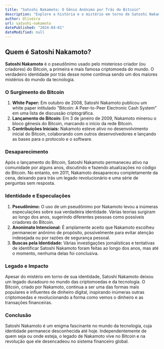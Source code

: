 ```yaml
---
title: "Satoshi Nakamoto: O Gênio Anônimo por Trás do Bitcoin"
description: "Explore a história e o mistério em torno de Satoshi Nakamoto, o pseudônimo usado pelo criador do Bitcoin."
author: Oliveira
url: satoshi-nakamoto
datePublished: "2024-04-01"
dateModified: null
---
```


## Quem é Satoshi Nakamoto?

**Satoshi Nakamoto** é o pseudônimo usado pelo misterioso criador (ou criadores) do Bitcoin, a primeira e mais famosa criptomoeda do mundo. O verdadeiro identidade por trás desse nome continua sendo um dos maiores mistérios do mundo da tecnologia.

### O Surgimento do Bitcoin

1. **White Paper:** Em outubro de 2008, Satoshi Nakamoto publicou um white paper intitulado "Bitcoin: A Peer-to-Peer Electronic Cash System" em uma lista de discussão criptográfica.
2. **Lançamento do Bitcoin:** Em 3 de janeiro de 2009, Nakamoto minerou o bloco gênesis do Bitcoin, marcando o início da rede Bitcoin.
3. **Contribuições Iniciais:** Nakamoto esteve ativo no desenvolvimento inicial do Bitcoin, colaborando com outros desenvolvedores e lançando as bases para o protocolo e o software.

### Desaparecimento

Após o lançamento do Bitcoin, Satoshi Nakamoto permaneceu ativo na comunidade por alguns anos, discutindo e fazendo atualizações no código do Bitcoin. No entanto, em 2011, Nakamoto desapareceu completamente da cena, deixando para trás um legado revolucionário e uma série de perguntas sem resposta.

### Identidade e Especulações

1. **Pseudônimo:** O uso de um pseudônimo por Nakamoto levou a inúmeras especulações sobre sua verdadeira identidade. Várias teorias surgiram ao longo dos anos, sugerindo diferentes pessoas como possíveis criadores do Bitcoin.
2. **Anonimato Intencional:** É amplamente aceito que Nakamoto escolheu permanecer anônimo de propósito, possivelmente para evitar atenção indesejada ou por razões de segurança pessoal.
3. **Buscas pela Identidade:** Várias investigações jornalísticas e tentativas de identificar Satoshi Nakamoto foram feitas ao longo dos anos, mas até o momento, nenhuma delas foi conclusiva.

### Legado e Impacto

Apesar do mistério em torno de sua identidade, Satoshi Nakamoto deixou um legado duradouro no mundo das criptomoedas e da tecnologia. O Bitcoin, criado por Nakamoto, continua a ser uma das formas mais populares e influentes de dinheiro digital, inspirando inúmeras outras criptomoedas e revolucionando a forma como vemos o dinheiro e as transações financeiras.

### Conclusão

Satoshi Nakamoto é um enigma fascinante no mundo da tecnologia, cuja identidade permanece desconhecida até hoje. Independentemente de quem seja ou onde esteja, o legado de Nakamoto vive no Bitcoin e na revolução que ele desencadeou no sistema financeiro global.
